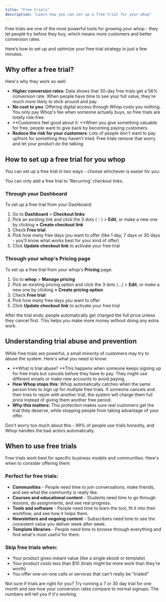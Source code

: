 ```yaml
---
title: "Free trials"
description: "Learn how you can set up a free trial for your whop"
---
```


Free trials are one of the most powerful tools for growing your whop - they let people try before they buy, which means more customers and better conversion rates.

Here’s how to set up and optimize your free trial strategy in just a few minutes.

## Why offer a free trial?

Here's why they work so well:

- **Higher conversion rates**: Data shows that 30-day free trials get a 56% conversion rate. When people have time to see your full value, they're much more likely to stick around and pay.
- **No cost to you**: Offering digital access through Whop costs you nothing. You only pay Whop's fee when someone actually buys, so free trials are totally risk-free.
- **Customers feel good about it: **When you give something valuable for free, people want to give back by becoming paying customers.
- **Reduce the risk for your customers**: Lots of people don't want to pay upfront for something they haven't tried. Free trials remove that worry and let your product do the talking.

## How to set up a free trial for you whop

You can set up a free trial in two ways - choose whichever is easier for you:

<Note>
  You can only add a free trial to 'Recurring' checkout links.
</Note>

### Through your Dashboard

To set up a free trial from your Dashboard:

1. Go to **Dashboard** \> **Checkout links**
2. Pick an existing link and click the 3 dots (⋮) \> **Edit**, or make a new one by clicking **\+ Create checkout link**
3. Check **Free trial**
4. Pick how many free days you want to offer (like 1 day, 7 days or 30 days - you'll know what works best for your kind of offer)
5. Click **Update checkout link** to activate your free trial

### Through your whop's Pricing page

To set up a free trial from your whop's **Pricing** page:

1. Go to **whop** \> **Manage pricing**
2. Pick an existing pricing option and click the 3 dots (…) \> **Edit**, or make a new one by clicking **\+ Create pricing option**
3. Check **Free trial**
4. Pick how many free days you want to offer 
5. Click **Update checkout link** to activate your free trial

<Warning>
  After the trial ends, people automatically get charged the full price unless they cancel first. This helps you make more money without doing any extra work.
</Warning>


## Understanding trial abuse and prevention

While free trials are powerful, a small minority of customers may try to abuse the system. Here's what you need to know:

- **What is trial abuse? **This happens when someone keeps signing up for free trials but cancels before they have to pay. They might use different emails or make new accounts to avoid paying.
- **How Whop stops this:** Whop automatically catches when the same person tries to sign up for multiple free trials. If someone cancels and then tries to rejoin with another trial, the system will charge them full price instead of giving them another free period.
- **Why this matters:** This protection makes sure real customers get the trial they deserve, while stopping people from taking advantage of your offer.

<Tip>
  Don't worry too much about this - 99% of people use trials honestly, and Whop handles the bad actors automatically.
</Tip>


## When to use free trials

Free trials work best for specific business models and communities. Here's when to consider offering them:

### Perfect for free trials:

- **Communities** - People need time to join conversations, make friends, and see what the community is really like.
- **Courses and educational content** - Students need time to go through lessons, do assignments, and see real progress.
- **Tools and software** - People need time to learn the tool, fit it into their workflow, and see how it helps them.
- **Newsletters and ongoing content** - Subscribers need time to see the consistent value you deliver week after week.
- **Template libraries** - People need time to browse through everything and find what's most useful for them.

### Skip free trials when:

- Your product gives instant value (like a single ebook or template)
- Your product costs less than \$10 (trials might be more work than they're worth)
- You offer one-on-one calls or services that can't really be "trialed"

<Tip>
  Not sure if trials are right for you? Try running a 7 or 30 day trial for one month and see how your conversion rates compare to normal signups. The numbers will tell you if it's working.
</Tip>